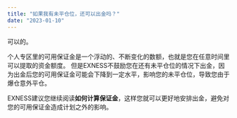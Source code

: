 ```yaml
---
title: "如果我有未平仓位，还可以出金吗？"
date: "2023-01-10"
---
```


<Ads></Ads> 

可以的。

个人专区里的可用保证金是一个浮动的、不断变化的数额，也就是您在任意时间里可以提取的资金额度。 但是EXNESS不鼓励您在还有未平仓位的情况下出金，因为出金后您的可用保证金可能会下降到一定水平，影响您的未平仓位，导致您由于爆仓意外平仓。

EXNESS建议您继续阅读**如何计算保证金**，这样您就可以更好地安排出金，避免对您的可用保证金造成计划之外的影响。
